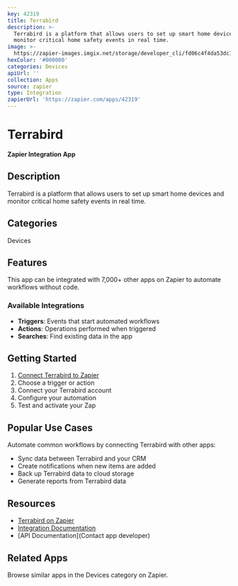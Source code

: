 ```yaml
---
key: 42319
title: Terrabird
description: >-
  Terrabird is a platform that allows users to set up smart home devices and
  monitor critical home safety events in real time.
image: >-
  https://zapier-images.imgix.net/storage/developer_cli/fd06c4f4da53dc19efc434ff39cc1fa0.png?auto=format%2Ccompress&ixlib=python-3.0.0&q=50
hexColor: '#000000'
categories: Devices
apiUrl: ''
collection: Apps
source: zapier
type: Integration
zapierUrl: 'https://zapier.com/apps/42319'
---
```

# Terrabird

**Zapier Integration App**

## Description

Terrabird is a platform that allows users to set up smart home devices and monitor critical home safety events in real time.

## Categories

Devices

## Features

This app can be integrated with 7,000+ other apps on Zapier to automate workflows without code.

### Available Integrations

- **Triggers**: Events that start automated workflows
- **Actions**: Operations performed when triggered
- **Searches**: Find existing data in the app

## Getting Started

1. [Connect Terrabird to Zapier](https://zapier.com/apps/42319)
2. Choose a trigger or action
3. Connect your Terrabird account
4. Configure your automation
5. Test and activate your Zap

## Popular Use Cases

Automate common workflows by connecting Terrabird with other apps:

- Sync data between Terrabird and your CRM
- Create notifications when new items are added
- Back up Terrabird data to cloud storage
- Generate reports from Terrabird data

## Resources

- [Terrabird on Zapier](https://zapier.com/apps/42319)
- [Integration Documentation](https://zapier.com/apps/42319/integrations)
- [API Documentation](Contact app developer)

## Related Apps

Browse similar apps in the Devices category on Zapier.
